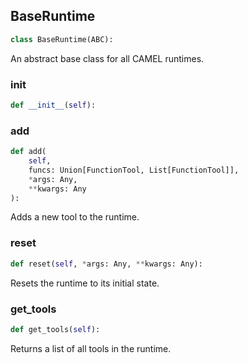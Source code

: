 <a id="camel.runtimes.base"></a>

<a id="camel.runtimes.base.BaseRuntime"></a>

## BaseRuntime

```python
class BaseRuntime(ABC):
```

An abstract base class for all CAMEL runtimes.

<a id="camel.runtimes.base.BaseRuntime.__init__"></a>

### __init__

```python
def __init__(self):
```

<a id="camel.runtimes.base.BaseRuntime.add"></a>

### add

```python
def add(
    self,
    funcs: Union[FunctionTool, List[FunctionTool]],
    *args: Any,
    **kwargs: Any
):
```

Adds a new tool to the runtime.

<a id="camel.runtimes.base.BaseRuntime.reset"></a>

### reset

```python
def reset(self, *args: Any, **kwargs: Any):
```

Resets the runtime to its initial state.

<a id="camel.runtimes.base.BaseRuntime.get_tools"></a>

### get_tools

```python
def get_tools(self):
```

Returns a list of all tools in the runtime.
